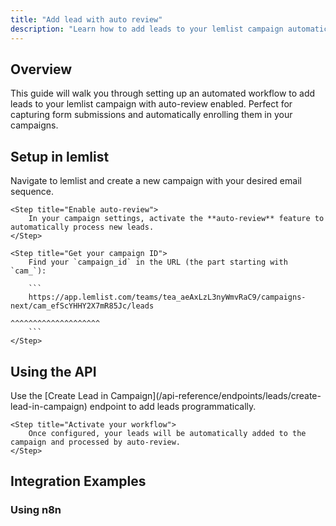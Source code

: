 ```yaml
---
title: "Add lead with auto review"
description: "Learn how to add leads to your lemlist campaign automatically when they fill out a form, with auto-review enabled"
---
```


## Overview

This guide will walk you through setting up an automated workflow to add leads to your lemlist campaign with auto-review enabled. Perfect for capturing form submissions and automatically enrolling them in your campaigns.

## Setup in lemlist

<Steps>
    <Step title="Create your campaign">
        Navigate to lemlist and create a new campaign with your desired email sequence.
    </Step>
    
    <Step title="Enable auto-review">
        In your campaign settings, activate the **auto-review** feature to automatically process new leads.
    </Step>
    
    <Step title="Get your campaign ID">
        Find your `campaign_id` in the URL (the part starting with `cam_`):
        
        ```
        https://app.lemlist.com/teams/tea_aeAxLzL3nyWmvRaC9/campaigns-next/cam_efScYHHY2X7mR85Jc/leads
                                                                           ^^^^^^^^^^^^^^^^^^^^
        ```
    </Step>
</Steps>

## Using the API

<Steps>
    <Step title="Add lead via API">
        Use the [Create Lead in Campaign](/api-reference/endpoints/leads/create-lead-in-campaign) endpoint to add leads programmatically.
    </Step>
    
    <Step title="Activate your workflow">
        Once configured, your leads will be automatically added to the campaign and processed by auto-review.
    </Step>
</Steps>

## Integration Examples

### Using n8n
